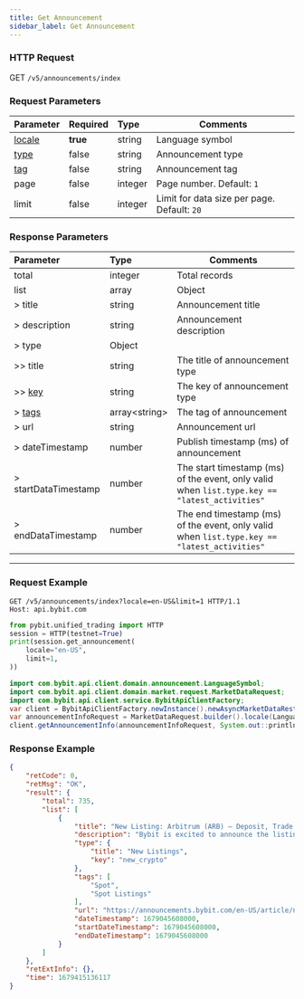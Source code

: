 ---
title: Get Announcement
sidebar_label: Get Announcement
---

### HTTP Request
GET `/v5/announcements/index`

### Request Parameters
| Parameter | Required | Type | Comments|
|:----- |:-------|:-----|------ |
|[locale](enum#locale) |**true** |string |Language symbol|
|[type](enum#announcementtype) |false |string |Announcement type|
|[tag](enum#announcementtag) |false |string |Announcement tag|
|page |false |integer |Page number. Default: `1`|
|limit |false |integer |Limit for data size per page. Default: `20`|

### Response Parameters
| Parameter | Type | Comments|
|:----- |:-----|----- |
|total |integer |Total records |
|list |array |Object |
|> title |string |Announcement title |
|> description |string |Announcement description |
|> type |Object | |
|>> title |string |The title of announcement type |
|>> [key](enum#announcementtype) |string |The key of announcement type |
|> [tags](enum#announcementtag) |array&lt;string&gt; |The tag of announcement |
|> url |string |Announcement url |
|> dateTimestamp |number |Publish timestamp (ms) of announcement |
|> startDataTimestamp |number |The start timestamp (ms) of the event, only valid when `list.type.key == "latest_activities"` |
|> endDataTimestamp |number |The end timestamp (ms) of the event, only valid when `list.type.key == "latest_activities"` |

---

### Request Example

<Tabs groupId="programming-languages">
<TabItem value="http" label="HTTP">

```http
GET /v5/announcements/index?locale=en-US&limit=1 HTTP/1.1
Host: api.bybit.com
```

</TabItem>
<TabItem value="python" label="Python">

```python
from pybit.unified_trading import HTTP
session = HTTP(testnet=True)
print(session.get_announcement(
    locale="en-US",
    limit=1,
))
```

</TabItem>
<TabItem value="java" label="java">

```java
import com.bybit.api.client.domain.announcement.LanguageSymbol;
import com.bybit.api.client.domain.market.request.MarketDataRequest;
import com.bybit.api.client.service.BybitApiClientFactory;
var client = BybitApiClientFactory.newInstance().newAsyncMarketDataRestClient();
var announcementInfoRequest = MarketDataRequest.builder().locale(LanguageSymbol.EN_US).build();
client.getAnnouncementInfo(announcementInfoRequest, System.out::println);
```

</TabItem>
</Tabs>

### Response Example

```json
{
    "retCode": 0,
    "retMsg": "OK",
    "result": {
        "total": 735,
        "list": [
            {
                "title": "New Listing: Arbitrum (ARB) — Deposit, Trade and Stake ARB to Share a 400,000 USDT Prize Pool!",
                "description": "Bybit is excited to announce the listing of ARB on our trading platform!",
                "type": {
                    "title": "New Listings",
                    "key": "new_crypto"
                },
                "tags": [
                    "Spot",
                    "Spot Listings"
                ],
                "url": "https://announcements.bybit.com/en-US/article/new-listing-arbitrum-arb-deposit-trade-and-stake-arb-to-share-a-400-000-usdt-prize-pool--bltf662314c211a8616/",
                "dateTimestamp": 1679045608000,
                "startDateTimestamp": 1679045608000,
                "endDateTimestamp": 1679045608000
            }
        ]
    },
    "retExtInfo": {},
    "time": 1679415136117
}
```
